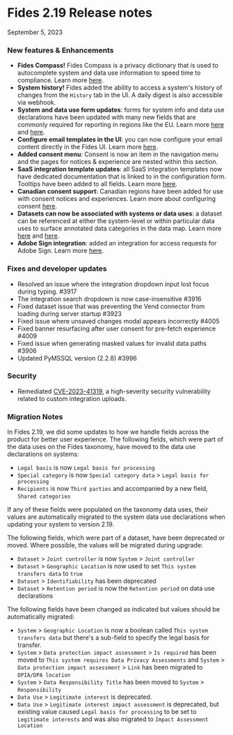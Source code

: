 # Fides 2.19 Release notes
September 5, 2023

### New features & Enhancements
- **Fides Compass!** Fides Compass is a privacy dictionary that is used to autocomplete system and data use information to speed time to compliance. Learn more [here](/tutorials/data-mapping-dictionary).
- **System history!** Fides added the ability to access a system's history of changes from the `History` tab in the UI. A daily digest is also accessible via webhook.
- **System and data use form updates**: forms for system info and data use declarations have been updated with many new fields that are commonly required for reporting in regions like the EU. Learn more [here](/tutorials/data-mapping-adding-systems-manually) and [here](/tutorials/data-mapping-data-uses).
- **Configure email templates in the UI**: you can now configure your email content directly in the Fides UI. Learn more [here](/user-guides/privacy-requests/configure-email).
- **Added consent menu**: Consent is now an item in the navigation menu and the pages for notices & experience are nested within this section.
- **SaaS integration template updates**: all SaaS integration templates now have dedicated documentation that is linked to in the configuration form. Tooltips have been added to all fields. Learn more [here](/user-guides/integrations/saas-integrations).
- **Canadian consent support**: Canadian regions have been added for use with consent notices and experiences. Learn more about configuring consent [here](/tutorials/consent-management-configuration).
- **Datasets can now be associated with systems or data uses**: a dataset can be referenced at either the system-level or within particular data uses to surface annotated data categories in the data map.  Learn more [here](/tutorials/data-mapping-adding-systems-manually) and [here](/tutorials/data-mapping-data-uses).
- **Adobe Sign integration**: added an integration for access requests for Adobe Sign.  Learn more [here](/user-guides/integrations/saas-integrations/adobe-sign).


### Fixes and developer updates
- Resolved an issue where the integration dropdown input lost focus during typing. #3917
- The integration search dropdown is now case-insensitive #3916
- Fixed dataset issue that was preventing the Vend connector from loading during server startup #3923
- Fixed issue where unsaved changes modal appears incorrectly #4005
- Fixed banner resurfacing after user consent for pre-fetch experience #4009
- Fixed issue when generating masked values for invalid data paths #3906
- Updated PyMSSQL version (2.2.8) #3996

### Security
- Remediated [CVE-2023-41319](https://github.com/ethyca/fides/security/advisories/GHSA-p6p2-qq95-vq5h), a high-severity security vulnerability related to custom integration uploads.

### Migration Notes
In Fides 2.19, we did some updates to how we handle fields across the product for better user experience. 
The following fields, which were part of the data uses on the Fides taxonomy, have moved to the data use declarations on systems:
- `Legal basis` is now `Legal basis for processing`
- `Special category` is now `Special category data` > `Legal basis for processing`
- `Recipients` is now `Third parties` and accompanied by a new field, `Shared categories`

If any of these fields were populated on the taxonomy data uses, their values are automatically migrated to the system data use declarations when updating your system to version 2.19.

The following fields, which were part of a dataset, have been deprecated or moved. Where possible, the values will be migrated during upgrade:
- `Dataset` > `Joint controller` is now `System` > `Joint controller`
- `Dataset` > `Geographic Location` is now used to set `This system transfers data` to `true`
- `Dataset` > `Identifiability` has been deprecated
- `Dataset` > `Retention period` is now the `Retention period` on data use declarations


The following fields have been changed as indicated but values should be automatically migrated:
- `System` > `Geographic Location` is now a boolean called `This system transfers data` but there's a sub-field to specify the legal basis for transfer.
- `System` > `Data protection impact assessment` > `Is required` has been moved to `This system requires Data Privacy Assessments` and `System` > `Data protection impact assessment` > `Link`  has been migrated to `DPIA/DPA location`
- `System` > `Data Responsibility Title` has been moved to `System` > `Responsibility`
- `Data Use` > `Legitimate interest` is deprecated.
- `Data Use` > `Legitimate interest impact assessment` is deprecated, but existing value caused `Legal basis for processing` to be set to `Legitimate interests` and was also migrated to `Impact Assessment Location`


